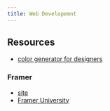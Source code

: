 ```yaml
---
title: Web Developemnt
---
```


## Resources

- [color generator for designers](https://twitter.com/Abmankendrick/status/1777356868966293539)

### Framer

- [site](https://www.framer.com/)
- [Framer University](https://twitter.com/learnframer)

